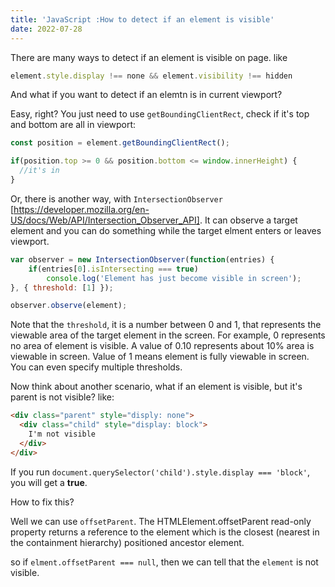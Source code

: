 ```yaml
---
title: 'JavaScript :How to detect if an element is visible'
date: 2022-07-28
---
```



There are many ways to detect if an element is visible on page. like

```javascript
element.style.display !== none && element.visibility !== hidden
```


And what if you want to detect if an elemtn is in current viewport?

Easy, right? You just need to use `getBoundingClientRect`,  check if it's top and bottom are all in viewport:
```javascript
const position = element.getBoundingClientRect();

if(position.top >= 0 && position.bottom <= window.innerHeight) {
  //it's in
}

```

Or, there is another way, with `IntersectionObserver` [https://developer.mozilla.org/en-US/docs/Web/API/Intersection_Observer_API]. It can observe a target element and you can do something while the target elment enters or leaves viewport.

```javascript
var observer = new IntersectionObserver(function(entries) {
	if(entries[0].isIntersecting === true)
		console.log('Element has just become visible in screen');
}, { threshold: [1] });

observer.observe(element);
```

Note that the `threshold`, it is a number between 0 and 1, that represents the viewable area of the target element in the screen. For example, 0 represents no area of element is visible. A value of 0.10 represents about 10% area is viewable in screen. Value of 1 means element is fully viewable in screen.
You can even specify multiple thresholds.


Now think about another scenario, what if an element is visible, but it's parent is not visible? like:
```html
<div class="parent" style="disply: none">
  <div class="child" style="display: block">
    I'm not visible
  </div>
</div>
```

If you run `document.querySelector('child').style.display === 'block'`, you will get a **true**. 


How to fix this?

Well we can use `offsetParent`. The HTMLElement.offsetParent read-only property returns a reference to the element which is the closest (nearest in the containment hierarchy) positioned ancestor element.

so if `elment.offsetParent === null`, then we can tell that the `element` is not visible.

